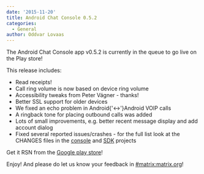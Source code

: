 ```yaml
---
date: '2015-11-20'
title: Android Chat Console 0.5.2
categories:
  - General
author: Oddvar Lovaas
---
```


The Android Chat Console app v0.5.2 is currently in the queue to go live on the Play store!

This release includes:
<ul>
	<li>Read receipts!</li>
	<li>Call ring volume is now based on device ring volume</li>
	<li>Accessibility tweaks from Peter Vágner - thanks!</li>
	<li>Better SSL support for older devices</li>
	<li>We fixed an echo problem in Android{'<->'}Android VOIP calls</li>
	<li>A ringback tone for placing outbound calls was added</li>
	<li>Lots of small improvements, e.g. better recent message display and add account dialog</li>
	<li>Fixed several reported issues/crashes - for the full list look at the CHANGES files in the <a href="https://github.com/matrix-org/matrix-android-console/blob/master/CHANGES.rst">console</a> and <a href="https://github.com/matrix-org/matrix-android-sdk/blob/master/CHANGES.rst">SDK</a> projects</li>
</ul>

Get it RSN from the <a href="https://play.google.com/store/apps/details?id=org.matrix.androidsdk.alpha">Google play store</a>!

Enjoy! And please do let us know your feedback in <a href="/beta/#/room/#matrix:matrix.org">#matrix:matrix.org</a>!
